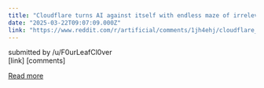 ```yaml
---
title: "Cloudflare turns AI against itself with endless maze of irrelevant facts"
date: "2025-03-22T09:07:09.000Z"
link: "https://www.reddit.com/r/artificial/comments/1jh4ehj/cloudflare_turns_ai_against_itself_with_endless/"
---
```


submitted by    /u/F0urLeafCl0ver  
 [link]   [comments]

[Read more](https://www.reddit.com/r/artificial/comments/1jh4ehj/cloudflare_turns_ai_against_itself_with_endless/)
